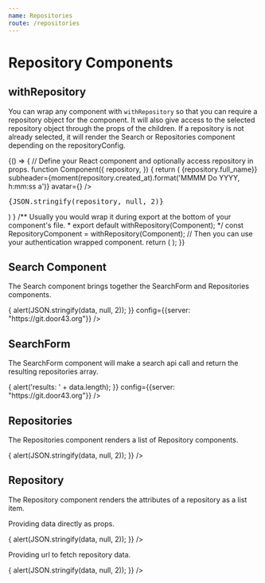 ```yaml
---
name: Repositories
route: /repositories
---
```




# Repository Components

## withRepository

You can wrap any component with `withRepository` so that you can require a repository object for the component.
It will also give access to the selected repository object through the props of the children.
If a repository is not already selected, it will render the Search or Repositories component depending on the repositoryConfig.

<Playground>
{() => {
  // Define your React component and optionally access repository in props.
  function Component({
    repository,
  }) {
    return (
      <Card>
        <CardHeader title={<strong>{repository.full_name}</strong>} subheader={moment(repository.created_at).format('MMMM Do YYYY, h:mm:ss a')} avatar={<Avatar src={repository.owner.avatar_url} />} />
        <CardContent>
          <pre>{JSON.stringify(repository, null, 2)}</pre>
        </CardContent>
      </Card>
    )
  }
  /** Usually you would wrap it during export at the bottom of your component's file.
   *  export default withRepository(Component);
   */
  const RepositoryComponent = withRepository(Component);
  // Then you can use your authentication wrapped component.
  return (
    <Paper>
      <RepositoryComponent
        //** Pass any props as you normally would. */
        repositoryConfig={{
          defaultOwner:"unfoldingWord",
          defaultQuery:"en\\_ta",
          server: "https://git.door43.org",
        }}
        /** Pass a previously returned repository object to skip authentication form.
          repository={repository}
          */
      />
    </Paper>
  );
}}
</Playground>

<Props of={withRepository} />

## Search Component

The Search component brings together the SearchForm and Repositories components.

<Playground>
<Paper>
  <Search
    defaultOwner="unfoldingword"
    defaultQuery="en\\_ta"
    onSelect={(data) => {
      alert(JSON.stringify(data, null, 2));
    }}
    config={{server: "https://git.door43.org"}}
  />
</Paper>
</Playground>

<Props of={Search} />

## SearchForm

The SearchForm component will make a search api call and return the resulting repositories array.

<Playground>
<Paper>
  <SearchForm
    defaultOwner="unfoldingword"
    defaultQuery="en\\_ta"
    onRepositories={(data) => {
      alert('results: ' + data.length);
    }}
    config={{server: "https://git.door43.org"}}
  />
</Paper>
</Playground>

<Props of={SearchForm} />

## Repositories

The Repositories component renders a list of Repository components.

<Playground>
<Paper>
  <Repositories
    urls={
      [
        "https://git.door43.org/api/v1/repos/unfoldingWord/en_ta",
        "https://git.door43.org/api/v1/repos/unfoldingWord/en_tw",
        "https://git.door43.org/api/v1/repos/unfoldingWord/en_tn",
        "https://git.door43.org/api/v1/repos/unfoldingWord/en_obs",
        "https://git.door43.org/api/v1/repos/door43-catalog/en_ta",
        "https://git.door43.org/api/v1/repos/door43-catalog/en_tw",
        "https://git.door43.org/api/v1/repos/door43-catalog/en_tn",
        "https://git.door43.org/api/v1/repos/door43-catalog/en_obs",
      ]
    }
    onSelect={(data) => {
      alert(JSON.stringify(data, null, 2));
    }}
  />
</Paper>
</Playground>

<Props of={Repositories} />

## Repository

The Repository component renders the attributes of a repository as a list item.

Providing data directly as props.

<Playground>
<Paper>
  <Repository
    repository={repositoryData}
    onSelect={(data) => {
      alert(JSON.stringify(data, null, 2));
    }}
  />
</Paper>
</Playground>

Providing url to fetch repository data.

<Playground>
<Paper>
  <Repository
    url="https://git.door43.org/api/v1/repos/door43-catalog/en_ta"
    onSelect={(data) => {
      alert(JSON.stringify(data, null, 2));
    }}
  />
</Paper>
</Playground>

<Props of={Repository} />
